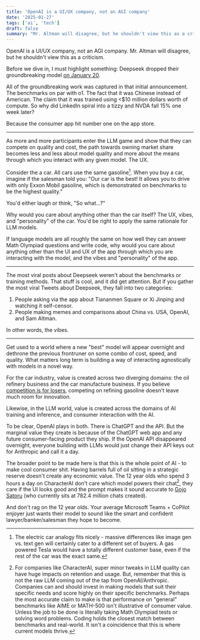 ```yaml
---
title: 'OpenAI is a UI/UX company, not an AGI company'
date: '2025-01-27'
tags: ['ai', 'tech']
draft: false
summary: "Mr. Altman will disagree, but he shouldn't view this as a criticism."
---
```

OpenAI is a UI/UX company, not an AGI company.
Mr. Altman will disagree, but he shouldn't view this as a criticism.

Before we dive in, I must highlight something: Deepseek dropped their groundbreaking model [on January 20](https://x.com/deepseek_ai/status/1881318130334814301).

All of the groundbreaking work was captured in that initial announcement. The benchmarks on par with o1. The fact that it was Chinese instead of American. The claim that it was trained using \<$10 million dollars worth of compute.
So why did LinkedIn spiral into a tizzy and NVDA fall 15% one week later? 

Because the consumer app hit number one on the app store.

---

As more and more participants enter the LLM game and show that they can compete on quality and cost, the path towards owning market share becomes less and less about model quality and more about the means through which you interact with any given model. The UX.

Consider the a car. All cars use the same gasoline[^gas]. When you buy a car, imagine if the salesman told you: "Our car is the best! It allows you to drive with only Exxon Mobil gasoline, which is demonstrated on benchmarks to be the highest quality."

You'd either laugh or think, "So what...?"

Why would you care about anything other than the car itself? The UX,  vibes, and "personality" of the car. You'd be right to apply the same rationale for LLM models. 

If language models are all roughly the same on how well they can answer Math Olympiad questions and write code, why would you care about anything other than the UI and UX of the app through which you are interacting with the model, and the vibes and "personality" of the app.

---

The most viral posts about Deepseek weren't about the benchmarks or training methods. That stuff is cool, and it did get attention. But if you gather the most viral Tweets about Deepseek, they fall into two categories:
1. People asking via the app about Tiananmen Square or Xi Jinping and watching it self-censor.
2. People making memes and comparisons about China vs. USA, OpenAI, and Sam Altman. 

In other words, the vibes.

---

Get used to a world where a new "best" model will appear overnight and dethrone the previous frontruner on some combo of cost, speed, and quality. What matters long term is building a way of interacting agnostically with models in a novel way.

For the car industry, value is created across two diverging domains: the oil refinery business and the car manufacture business.
If you believe [competition is for losers](https://www.wsj.com/articles/peter-thiel-competition-is-for-losers-1410535536), competing on refining gasoline doesn't leave much room for innovation. 

Likewise, in the LLM world, value is created across the domains of AI training and inference, and consumer interaction with the AI.

To be clear, OpenAI plays in both. There is ChatGPT and the API. But the marginal value they create is because of the ChatGPT web app and any future consumer-facing product they ship. 
If the OpenAI API disappeared overnight, everyone building with LLMs would just change their API keys out for Anthropic and call it a day. 

The broader point to be made here is that this is the whole point of AI - to make cool consumer shit. Having barrels full of oil sitting in a strategic reserve doesn't create any economic value. The 12 year olds who spend 3 hours a day on CharacterAI don't care which model powers their chat[^cai], they care if the UI looks good and the prompt makes it sound accurate to [Gojo Satoru](https://character.ai/chat/4WOVrCApi4JYwfYwU2e5eDeFalLOkGBw6IfUZPX1XVQ) (who currently sits at 782.4 million chats created). 

And don't rag on the 12 year olds. Your average Microsoft Teams + CoPilot enjoyer just wants their model to sound like the smart and confident lawyer/banker/salesman they hope to become. 

[^gas]: The electric car analogy fits nicely - massive differences like image gen vs. text gen will certainly cater to a different set of buyers. A gas powered Tesla would have a totally different customer base, even if the rest of the car was the exact same.
[^cai]: For companies like CharacterAI, super minor tweaks in LLM quality can have huge impacts on retention and usage. But, remember that this is not the raw LLM coming out of the tap from OpenAI/Anthropic. Companies can and should invest in making models that suit their specific needs and score highly on their specific benchmarks. Perhaps the most accurate claim to make is that performance on "general" benchmarks like AIME or MATH-500 isn't illustrative of consumer value. Unless the job to be done is literally taking Math Olympiad tests or solving word problems. Coding holds the closest match between benchmarks and real-world. It isn't a coincidence that this is where current models thrive. 


